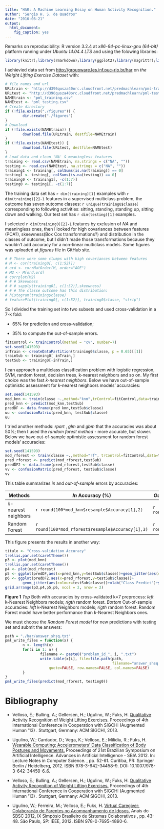 ```yaml
---
title: "HAR: A Machine Learning Essay on Human Activity Recognition."
author: "Sergio H. S. de Quadros"
date: "2016-03-21"
output: 
  html_document: 
    fig_caption: yes
---
```


Remarks on reproducibility: R version 3.2.4 at _x86-64-pc-linux-gnu (64-bit)_ platform running under _Ubuntu 14.04.4 LTS_ and using the folowing libraries:  

```r
library(knitr);library(rmarkdown);library(ggplot2);library(magrittr);library(caret);library(gridExtra); library(RCurl);library(corrplot);library(e1071);library(rpart);library(randomForest)
```

I achievied data set from  <http://groupware.les.inf.puc-rio.br/har> on _the Weight Lifting Exercise Dataset_ with:  

```r
# file names and url
URLtrain <- "http://d396qusza40orc.cloudfront.net/predmachlearn/pml-training.csv"
URLtest <- "http://d396qusza40orc.cloudfront.net/predmachlearn/pml-testing.csv"
NAMEtrain <- "pml_training.csv"
NAMEtest <- "pml_testing.csv"
# Create directory
if (!file.exists("./figures")) {
        dir.create("./figures")
}
# Download
if (!file.exists(NAMEtrain)) {
        download.file(URLtrain, destfile=NAMEtrain)
}
if (!file.exists(NAMEtest)) {
        download.file(URLtest, destfile=NAMEtest)
}
# Load data and clean 'NA' & meaningless features
training <- read.csv(NAMEtrain, na.strings = c("NA", ""))
testing <- read.csv(NAMEtest, na.strings = c("NA", ""))
training1 <- training[, colSums(is.na(training)) == 0]
testing1 <- testing[, colSums(is.na(testing)) == 0]
training0 <- training1[, -c(1:7)]
testing0 <- testing1[, -c(1:7)]
```

The training data set has `r dim(training)[1]` examples with `r dim(training)[2]-1` features in a supervised multiclass problem, the outcome has seven outcome classes: `r unique(training0$classe)` corresponding to following activities:  sitting, standing, standing up, sitting down and walking. Our test set has  `r dim(testing)[1]` examples. 

I selected `r dim(training0)[2]-1` features by exclusion of _NA_ and meaningless ones, then I looked for high covariances between features (PCA?), skeewness(Box Cox transformations?) and distribution in the classes of outcome, but I didn't made those transformations because they wouldn't add accuracy for a non-linear multiclass models. Some figures was uploaded at _figures_ file in GitHub site.

```r
# # There were some clumps with high covariances between features
# M <- cor(training0[, c(1:52)])
# ord <- corrMatOrder(M, order="AOE")
# M2 <- M[ord,ord]
# corrplot(M2)
# # # Skeewness
# # # sapply(training0[, c(1:52)],skeewness)
# # # The classe outcome has this distribution:
# histogram(training$classe)
# featurePlot(training0[, c(1:52)], training0$classe, "strip")
```

So I divided the training set into two subsets and used cross-validation in a 7-k fold: 

+    65% for prediction and cross-validation;   

+    35% to compute the out-of-sample errors.  

```r
fitControl <- trainControl(method = "cv", number=7)
set.seed(141593)
inTrain <- createDataPartition(training0$classe, p = 0.65)[[1]]
trainSub <- training0[ inTrain,]
testSub <- training0[-inTrain,]
```

I can approach a multiclass classification problem with logistic regression, SVM, random forest, decision trees, k-nearest neighbors and so on. My first choice was the fast _k-nearest neighbors_. Below we have out-of-sample optimistic assessment for k-nearest neighbors models' accuracies:

```r
set.seed(141593)
mod_knn <- train(classe ~.,method="knn",trControl=fitControl,data=trainSub)
pred_knn <- predict(mod_knn,testSub)
predDF <- data.frame(pred_knn,testSub$classe)
uu <- confusionMatrix(pred_knn, testSub$classe)
uu
```

I tried another methods: _rpart_ , _glm_ and _gbm_ that the accuracies was about 50%; then I used the _random forest method_ - more accurate, but slower. Below we have out-of-sample optimistic assessment for random forest models' accuracies:

```r
set.seed(141593)
mod_rforest <- train(classe ~.,method="rf", trControl=fitControl,data=trainSub)
pred_rforest <- predict(mod_rforest,testSub)
predDF2 <- data.frame(pred_rforest,testSub$classe)
vv <- confusionMatrix(pred_rforest, testSub$classe)
vv
```

This table summarizes _in_ and _out-of-sample_ errors by accuracies:  

| Methods  | _In_ Accuracy (%) | _Out-sample_ Accuracy (%) |
| ------------- | ------------- | ------------- |
| k-nearest neighbors | `r round(100*mod_knn$resample$Accuracy[1],2)`  | `r round(100*uu$overall[1],2)` |
| Random Forest | `r round(100*mod_rforest$resample$Accuracy[1],3)`  | `r round(100*vv$overall[1],3)` |

This figure presents the results in another way:

```r
titulo <- "Cross-validation Accuracy"
trellis.par.set(caretTheme())
p3 <- plot(mod_knn)
trellis.par.set(caretTheme())
p4 <- plot(mod_rforest)
p5 <- ggplot(predDF,aes(x=pred_knn,y=testSub$classe))+geom_jitter(aes(colour=testSub$classe))+xlab("Class Predict")+ylab("Actual")+ggtitle("k-Nearest Neighbors")+ theme(legend.title=element_blank())
p6 <- ggplot(predDF2,aes(x=pred_rforest,y=testSub$classe))+
        geom_jitter(aes(colour=testSub$classe))+xlab("Class Predict")+ylab("Actual")+ggtitle("Random Forest")+theme(legend.title=element_blank())
grid.arrange(p3,p4,p5,p6, ncol = 2, nrow = 2)
```
**Figure 1** _Top_ Both with accuracies by cross-validated k=7 preprocess: _left_ k-Nearest Neighbors models; _rigth_ random forest. _Bottom_ Out-of-sample accuracies: _left_ k-Nearest Neighbors models; _rigth_ random forest. Random Forest model have better performance than k-Nearest Neighbors ones.  

We must choose the _Random Forest model_ for new predictions with testing set and submit the answers:

```r
path = "./har/answer_shsq.txt"
pml_write_files = function(x) {
        n <- length(x)
        for(i in 1: n) {
                filename <- paste0("problem_id_", i, ".txt")
                write.table(x[i], file=file.path(path, 
                                                 filename="answer_shsq.txt"), 
                    quote=FALSE, row.names=FALSE, col.names=FALSE)
        }
}
pml_write_files(predict(mod_rforest, testing0))
```


# Bibliography  

+    Velloso, E.; Bulling, A.; Gellersen, H.; Ugulino, W.; Fuks, H. [Qualitative Activity Recognition of Weight Lifting Exercises.](http://groupware.les.inf.puc-rio.br/work.jsf?p1=11201) Proceedings of 4th International Conference in Cooperation with SIGCHI (Augmented Human '13) . Stuttgart, Germany: ACM SIGCHI, 2013.

+    Ugulino, W.; Cardador, D.; Vega, K.; Velloso, E.; Milidiu, R.; Fuks, H. [Wearable Computing: Accelerometers' Data Classification of Body Postures and Movements.](http://groupware.les.inf.puc-rio.br/work.jsf?p1=10335) Proceedings of 21st Brazilian Symposium on Artificial Intelligence. Advances in Artificial Intelligence - SBIA 2012. In: Lecture Notes in Computer Science. , pp. 52-61. Curitiba, PR: Springer Berlin / Heidelberg, 2012. ISBN 978-3-642-34458-9. DOI: 10.1007/978-3-642-34459-6_6. 

+    Velloso, E.; Bulling, A.; Gellersen, H.; Ugulino, W.; Fuks, H. [Qualitative Activity Recognition of Weight Lifting Exercises.](http://groupware.les.inf.puc-rio.br/work.jsf?p1=11201) Proceedings of 4th International Conference in Cooperation with SIGCHI (Augmented Human '13) . Stuttgart, Germany: ACM SIGCHI, 2013.

+    Ugulino, W.; Ferreira, M.; Velloso, E.; Fuks, H. [Virtual Caregiver: Colaboração de Parentes no Acompanhamento de Idosos.](http://groupware.les.inf.puc-rio.br/work.jsf?p1=10657) Anais do SBSC 2012, IX Simpósio Brasileiro de Sistemas Colaborativos , pp. 43-48. São Paulo, SP: IEEE, 2012. ISBN 978-0-7695-4890-6.
